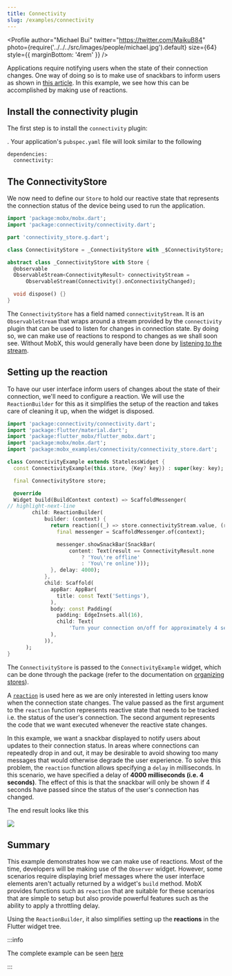 ```yaml
---
title: Connectivity
slug: /examples/connectivity
---
```



<Profile
  author="Michael Bui"
  twitter="https://twitter.com/MaikuB84"
  photo={require('../../../src/images/people/michael.jpg').default}
  size={64}
  style={{ marginBottom: '4rem' }}
/>

Applications require notifying users when the state of their connection changes.
One way of doing so is to make use of snackbars to inform users as shown in
[this article](https://developers.google.com/web/fundamentals/instant-and-offline/offline-ux#inform_users_of_their_current_state_and_change_of_state).
In this example, we see how this can be accomplished by making use of reactions.

## Install the connectivity plugin

The first step is to install the `connectivity` plugin:

<PubBadge name="connectivity" />. Your application's `pubspec.yaml` file will
look similar to the following

```
dependencies:
  connectivity:
```

## The ConnectivityStore

We now need to define our `Store` to hold our reactive state that represents the
connection status of the device being used to run the application.

```dart
import 'package:mobx/mobx.dart';
import 'package:connectivity/connectivity.dart';

part 'connectivity_store.g.dart';

class ConnectivityStore = _ConnectivityStore with _$ConnectivityStore;

abstract class _ConnectivityStore with Store {
  @observable
  ObservableStream<ConnectivityResult> connectivityStream =
      ObservableStream(Connectivity().onConnectivityChanged);

  void dispose() {}
}
```

The `ConnectivityStore` has a field named `connectivityStream`. It is an
`ObservableStream` that wraps around a stream provided by the `connectivity`
plugin that can be used to listen for changes in connection state. By doing so,
we can make use of reactions to respond to changes as we shall soon see. Without
MobX, this would generally have been done by
[listening to the stream](https://api.dart.dev/stable/dart-async/Stream/listen.html).

## Setting up the reaction

To have our user interface inform users of changes about the state of their
connection, we'll need to configure a reaction. We will use the
`ReactionBuilder` for this as it simplifies the setup of the reaction and takes
care of cleaning it up, when the widget is disposed.

```dart
import 'package:connectivity/connectivity.dart';
import 'package:flutter/material.dart';
import 'package:flutter_mobx/flutter_mobx.dart';
import 'package:mobx/mobx.dart';
import 'package:mobx_examples/connectivity/connectivity_store.dart';

class ConnectivityExample extends StatelessWidget {
  const ConnectivityExample(this.store, {Key? key}) : super(key: key);

  final ConnectivityStore store;

  @override
  Widget build(BuildContext context) => ScaffoldMessenger(
// highlight-next-line
        child: ReactionBuilder(
            builder: (context) {
              return reaction((_) => store.connectivityStream.value, (result) {
                final messenger = ScaffoldMessenger.of(context);

                messenger.showSnackBar(SnackBar(
                    content: Text(result == ConnectivityResult.none
                        ? 'You\'re offline'
                        : 'You\'re online')));
              }, delay: 4000);
            },
            child: Scaffold(
              appBar: AppBar(
                title: const Text('Settings'),
              ),
              body: const Padding(
                padding: EdgeInsets.all(16),
                child: Text(
                    'Turn your connection on/off for approximately 4 seconds to see the app respond to changes in your connection status.'),
              ),
            )),
      );
}
```

The `ConnectivityStore` is passed to the `ConnectivityExample` widget, which can
be done through the <PubBadge name="provider" /> package (refer to the
documentation on [organizing stores](/guides/stores)).

A [`reaction`](/api/reaction#reaction) is used here as we are only interested in
letting users know when the connection state changes. The value passed as the
first argument to the `reaction` function represents reactive state that needs
to be tracked i.e. the status of the user's connection. The second argument
represents the code that we want executed whenever the reactive state changes.

In this example, we want a snackbar displayed to notify users about updates to
their connection status. In areas where connections can repeatedly drop in and
out, it may be desirable to avoid showing too many messages that would otherwise
degrade the user experience. To solve this problem, the `reaction` function
allows specifying a `delay` in milliseconds. In this scenario, we have specified
a delay of **4000 milliseconds (i.e. 4 seconds)**. The effect of this is that
the snackbar will only be shown if 4 seconds have passed since the status of the
user's connection has changed.

The end result looks like this

<img src={connectivityGif} />

## Summary

This example demonstrates how we can make use of reactions. Most of the time,
developers will be making use of the `Observer` widget. However, some scenarios
require displaying brief messages where the user interface elements aren't
actually returned by a widget's `build` method. MobX provides functions such as
`reaction` that are suitable for these scenarios that are simple to setup but
also provide powerful features such as the ability to apply a throttling delay.

Using the `ReactionBuilder`, it also simplifies setting up the **reactions** in
the Flutter widget tree.

:::info

The complete example can be seen
[here](https://github.com/mobxjs/mobx.dart/tree/master/mobx_examples/lib/connectivity)

:::
